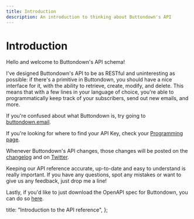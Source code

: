 ```yaml
---
title: Introduction
description: An introduction to thinking about Buttondown's API
---
```



# Introduction

Hello and welcome to Buttondown's API schema!

I've designed Buttondown's API to be as RESTful and uninteresting as possible: if there's a primitive in Buttondown, you should have a nice interface for it, with the ability to retrieve, create, modify, and delete. This means that with a few lines in your language of choice, you're able to programmatically keep track of your subscribers, send out new emails, and more.

If you're confused about what Buttondown is, try going to [buttondown.email](https://buttondown.email).

If you're looking for where to find your API Key, check your [Programming page](https://buttondown.email/settings/programming).

Whenever Buttondown's API changes, those changes will be posted on the [changelog](/api-reference/changelog) and on [Twitter](https://twitter.com/buttondown).

Keeping our API reference accurate, up-to-date and easy to understand is really important. If you have any questions, spot any mistakes or want to give us any feedback, just drop me a line!

Lastly, if you'd like to just download the OpenAPI spec for Buttondown, you can do so [here](/schema.yaml).

  title: "Introduction to the API reference",
};
